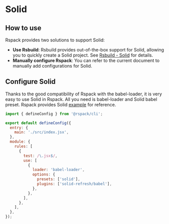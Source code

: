 # Solid

## How to use

Rspack provides two solutions to support Solid:

- **Use Rsbuild**: Rsbuild provides out-of-the-box support for Solid, allowing you to quickly create a Solid project. See [Rsbuild - Solid](https://rsbuild.dev/guide/framework/solid) for details.
- **Manually configure Rspack**: You can refer to the current document to manually add configurations for Solid.

## Configure Solid

Thanks to the good compatibility of Rspack with the babel-loader, it is very easy to use Solid in Rspack. All you need is babel-loader and Solid babel preset. Rspack provides Solid [example](https://github.com/rspack-contrib/rspack-examples/tree/main/rspack/solid) for reference.

```js title="rspack.config.mjs"
import { defineConfig } from '@rspack/cli';

export default defineConfig({
  entry: {
    main: './src/index.jsx',
  },
  module: {
    rules: [
      {
        test: /\.jsx$/,
        use: [
          {
            loader: 'babel-loader',
            options: {
              presets: ['solid'],
              plugins: ['solid-refresh/babel'],
            },
          },
        ],
      },
    ],
  },
});
```
